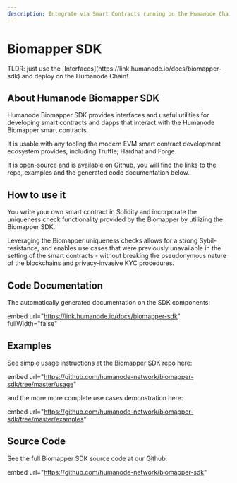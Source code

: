 ```yaml
---
description: Integrate via Smart Contracts running on the Humanode Chain!
---
```



# Biomapper SDK

<Callout type="info" emoji="ℹ️">
  TLDR: just use the [Interfaces](https://link.humanode.io/docs/biomapper-sdk)
  and deploy on the Humanode Chain!
</Callout>

## About Humanode Biomapper SDK

Humanode Biomapper SDK provides interfaces and useful utilities for developing smart contracts and dapps that interact with the Humanode Biomapper smart contracts.

It is usable with any tooling the modern EVM smart contract development ecosystem provides, including Truffle, Hardhat and Forge.

It is open-source and is available on Github, you will find the links to the repo, examples and the generated code documentation below.

## How to use it

You write your own smart contract in Solidity and incorporate the uniqueness check functionality provided by the Biomapper by utilizing the Biomapper SDK.

Leveraging the Biomapper uniqueness checks allows for a strong Sybil-resistance, and enables use cases that were previously unavailable in the setting of the smart contracts - without breaking the pseudonymous nature of the blockchains and privacy-invasive KYC procedures.

## Code Documentation

The automatically generated documentation on the SDK components:

embed url="https://link.humanode.io/docs/biomapper-sdk" fullWidth="false"

## Examples

See simple usage instructions at the Biomapper SDK repo here:

embed url="https://github.com/humanode-network/biomapper-sdk/tree/master/usage"

and the more more complete use cases demonstration here:

embed url="https://github.com/humanode-network/biomapper-sdk/tree/master/examples"

## Source Code

See the full Biomapper SDK source code at our Github:

embed url="https://github.com/humanode-network/biomapper-sdk"
